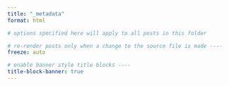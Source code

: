 ```yaml
---
title: "_metadata"
format: html

# options specified here will apply to all posts in this folder

# re-render posts only when a change to the source file is made ----
freeze: auto

# enable banner style title blocks ----
title-block-banner: true
---
```

